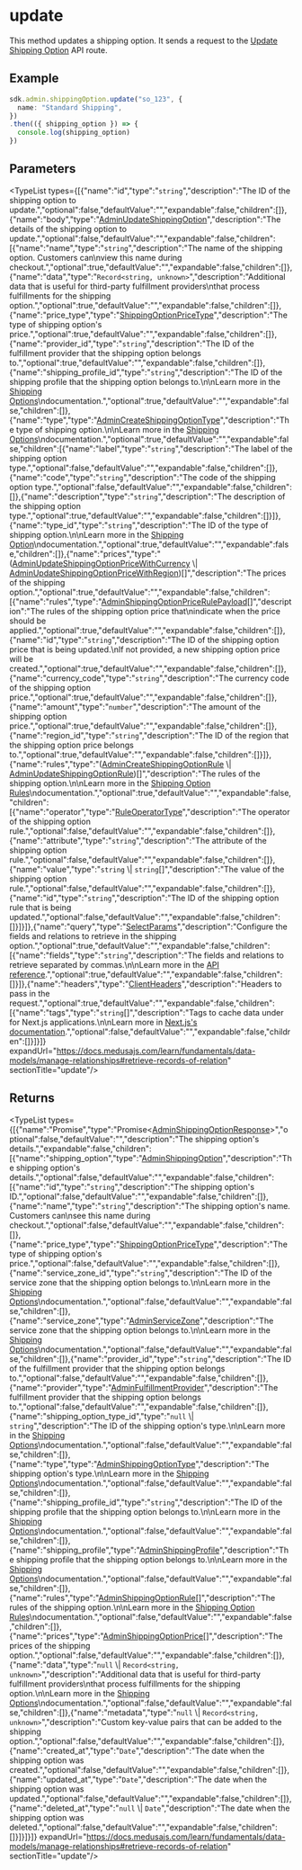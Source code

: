 
# update

This method updates a shipping option. It sends a request to the
[Update Shipping Option](https://docs.medusajs.com/api/admin#shipping-options\_postshippingoptionsid)
API route.

## Example

```ts
sdk.admin.shippingOption.update("so_123", {
  name: "Standard Shipping",
})
.then(({ shipping_option }) => {
  console.log(shipping_option)
})
```

## Parameters

<TypeList types={[{"name":"id","type":"`string`","description":"The ID of the shipping option to update.","optional":false,"defaultValue":"","expandable":false,"children":[]},{"name":"body","type":"[AdminUpdateShippingOption](../../../../../types/HttpTypes/interfaces/types.HttpTypes.AdminUpdateShippingOption/page.mdx)","description":"The details of the shipping option to update.","optional":false,"defaultValue":"","expandable":false,"children":[{"name":"name","type":"`string`","description":"The name of the shipping option. Customers can\nview this name during checkout.","optional":true,"defaultValue":"","expandable":false,"children":[]},{"name":"data","type":"`Record<string, unknown>`","description":"Additional data that is useful for third-party fulfillment providers\nthat process fulfillments for the shipping option.","optional":true,"defaultValue":"","expandable":false,"children":[]},{"name":"price_type","type":"[ShippingOptionPriceType](../../../../../fulfillment/types/fulfillment.ShippingOptionPriceType/page.mdx)","description":"The type of shipping option's price.","optional":true,"defaultValue":"","expandable":false,"children":[]},{"name":"provider_id","type":"`string`","description":"The ID of the fulfillment provider that the shipping option belongs to.","optional":true,"defaultValue":"","expandable":false,"children":[]},{"name":"shipping_profile_id","type":"`string`","description":"The ID of the shipping profile that the shipping option belongs to.\n\nLearn more in the [Shipping Options](https://docs.medusajs.com/resources/commerce-modules/fulfillment/shipping-option#shipping-profile-and-types)\ndocumentation.","optional":true,"defaultValue":"","expandable":false,"children":[]},{"name":"type","type":"[AdminCreateShippingOptionType](../../../../../types/HttpTypes/interfaces/types.HttpTypes.AdminCreateShippingOptionType/page.mdx)","description":"The type of shipping option.\n\nLearn more in the [Shipping Options](https://docs.medusajs.com/resources/commerce-modules/fulfillment/shipping-option#shipping-profile-and-types)\ndocumentation.","optional":true,"defaultValue":"","expandable":false,"children":[{"name":"label","type":"`string`","description":"The label of the shipping option type.","optional":false,"defaultValue":"","expandable":false,"children":[]},{"name":"code","type":"`string`","description":"The code of the shipping option type.","optional":false,"defaultValue":"","expandable":false,"children":[]},{"name":"description","type":"`string`","description":"The description of the shipping option type.","optional":true,"defaultValue":"","expandable":false,"children":[]}]},{"name":"type_id","type":"`string`","description":"The ID of the type of shipping option.\n\nLearn more in the [Shipping Option](https://docs.medusajs.com/resources/commerce-modules/fulfillment/shipping-option#shipping-profile-and-types)\ndocumentation.","optional":true,"defaultValue":"","expandable":false,"children":[]},{"name":"prices","type":"([AdminUpdateShippingOptionPriceWithCurrency](../../../../../types/HttpTypes/interfaces/types.HttpTypes.AdminUpdateShippingOptionPriceWithCurrency/page.mdx) \\| [AdminUpdateShippingOptionPriceWithRegion](../../../../../types/HttpTypes/interfaces/types.HttpTypes.AdminUpdateShippingOptionPriceWithRegion/page.mdx))[]","description":"The prices of the shipping option.","optional":true,"defaultValue":"","expandable":false,"children":[{"name":"rules","type":"[AdminShippingOptionPriceRulePayload](../../../../../types/interfaces/types.AdminShippingOptionPriceRulePayload/page.mdx)[]","description":"The rules of the shipping option price that\nindicate when the price should be applied.","optional":true,"defaultValue":"","expandable":false,"children":[]},{"name":"id","type":"`string`","description":"The ID of the shipping option price that is being updated.\nIf not provided, a new shipping option price will be created.","optional":true,"defaultValue":"","expandable":false,"children":[]},{"name":"currency_code","type":"`string`","description":"The currency code of the shipping option price.","optional":true,"defaultValue":"","expandable":false,"children":[]},{"name":"amount","type":"`number`","description":"The amount of the shipping option price.","optional":true,"defaultValue":"","expandable":false,"children":[]},{"name":"region_id","type":"`string`","description":"The ID of the region that the shipping option price belongs to.","optional":true,"defaultValue":"","expandable":false,"children":[]}]},{"name":"rules","type":"([AdminCreateShippingOptionRule](../../../../../types/HttpTypes/interfaces/types.HttpTypes.AdminCreateShippingOptionRule/page.mdx) \\| [AdminUpdateShippingOptionRule](../../../../../types/HttpTypes/interfaces/types.HttpTypes.AdminUpdateShippingOptionRule/page.mdx))[]","description":"The rules of the shipping option.\n\nLearn more in the [Shipping Option Rules](https://docs.medusajs.com/resources/commerce-modules/fulfillment/shipping-option#shipping-option-rules)\ndocumentation.","optional":true,"defaultValue":"","expandable":false,"children":[{"name":"operator","type":"[RuleOperatorType](../../../../../types/CommonTypes/types/types.CommonTypes.RuleOperatorType/page.mdx)","description":"The operator of the shipping option rule.","optional":false,"defaultValue":"","expandable":false,"children":[]},{"name":"attribute","type":"`string`","description":"The attribute of the shipping option rule.","optional":false,"defaultValue":"","expandable":false,"children":[]},{"name":"value","type":"`string` \\| `string`[]","description":"The value of the shipping option rule.","optional":false,"defaultValue":"","expandable":false,"children":[]},{"name":"id","type":"`string`","description":"The ID of the shipping option rule that is being updated.","optional":false,"defaultValue":"","expandable":false,"children":[]}]}]},{"name":"query","type":"[SelectParams](../../../../../types/HttpTypes/interfaces/types.HttpTypes.SelectParams/page.mdx)","description":"Configure the fields and relations to retrieve in the shipping option.","optional":true,"defaultValue":"","expandable":false,"children":[{"name":"fields","type":"`string`","description":"The fields and relations to retrieve separated by commas.\n\nLearn more in the [API reference](https://docs.medusajs.com/api/store#select-fields-and-relations).","optional":true,"defaultValue":"","expandable":false,"children":[]}]},{"name":"headers","type":"[ClientHeaders](../../../types/js_sdk.admin.ClientHeaders/page.mdx)","description":"Headers to pass in the request.","optional":true,"defaultValue":"","expandable":false,"children":[{"name":"tags","type":"`string`[]","description":"Tags to cache data under for Next.js applications.\n\nLearn more in [Next.js's documentation](https://nextjs.org/docs/app/building-your-application/caching#fetch-optionsnexttags-and-revalidatetag).","optional":false,"defaultValue":"","expandable":false,"children":[]}]}]} expandUrl="https://docs.medusajs.com/learn/fundamentals/data-models/manage-relationships#retrieve-records-of-relation" sectionTitle="update"/>

## Returns

<TypeList types={[{"name":"Promise","type":"Promise&#60;[AdminShippingOptionResponse](../../../../../types/HttpTypes/interfaces/types.HttpTypes.AdminShippingOptionResponse/page.mdx)&#62;","optional":false,"defaultValue":"","description":"The shipping option's details.","expandable":false,"children":[{"name":"shipping_option","type":"[AdminShippingOption](../../../../../types/HttpTypes/interfaces/types.HttpTypes.AdminShippingOption/page.mdx)","description":"The shipping option's details.","optional":false,"defaultValue":"","expandable":false,"children":[{"name":"id","type":"`string`","description":"The shipping option's ID.","optional":false,"defaultValue":"","expandable":false,"children":[]},{"name":"name","type":"`string`","description":"The shipping option's name. Customers can\nsee this name during checkout.","optional":false,"defaultValue":"","expandable":false,"children":[]},{"name":"price_type","type":"[ShippingOptionPriceType](../../../../../fulfillment/types/fulfillment.ShippingOptionPriceType/page.mdx)","description":"The type of shipping option's price.","optional":false,"defaultValue":"","expandable":false,"children":[]},{"name":"service_zone_id","type":"`string`","description":"The ID of the service zone that the shipping option belongs to.\n\nLearn more in the [Shipping Options](https://docs.medusajs.com/resources/commerce-modules/fulfillment/shipping-option#service-zone-restrictions)\ndocumentation.","optional":false,"defaultValue":"","expandable":false,"children":[]},{"name":"service_zone","type":"[AdminServiceZone](../../../../../types/HttpTypes/interfaces/types.HttpTypes.AdminServiceZone/page.mdx)","description":"The service zone that the shipping option belongs to.\n\nLearn more in the [Shipping Options](https://docs.medusajs.com/resources/commerce-modules/fulfillment/shipping-option#service-zone-restrictions)\ndocumentation.","optional":false,"defaultValue":"","expandable":false,"children":[]},{"name":"provider_id","type":"`string`","description":"The ID of the fulfillment provider that the shipping option belongs to.","optional":false,"defaultValue":"","expandable":false,"children":[]},{"name":"provider","type":"[AdminFulfillmentProvider](../../../../../types/HttpTypes/interfaces/types.HttpTypes.AdminFulfillmentProvider/page.mdx)","description":"The fulfillment provider that the shipping option belongs to.","optional":false,"defaultValue":"","expandable":false,"children":[]},{"name":"shipping_option_type_id","type":"`null` \\| `string`","description":"The ID of the shipping option's type.\n\nLearn more in the [Shipping Options](https://docs.medusajs.com/resources/commerce-modules/fulfillment/shipping-option#shipping-profile-and-types)\ndocumentation.","optional":false,"defaultValue":"","expandable":false,"children":[]},{"name":"type","type":"[AdminShippingOptionType](../../../../../types/HttpTypes/interfaces/types.HttpTypes.AdminShippingOptionType/page.mdx)","description":"The shipping option's type.\n\nLearn more in the [Shipping Options](https://docs.medusajs.com/resources/commerce-modules/fulfillment/shipping-option#shipping-profile-and-types)\ndocumentation.","optional":false,"defaultValue":"","expandable":false,"children":[]},{"name":"shipping_profile_id","type":"`string`","description":"The ID of the shipping profile that the shipping option belongs to.\n\nLearn more in the [Shipping Options](https://docs.medusajs.com/resources/commerce-modules/fulfillment/shipping-option#shipping-profile-and-types)\ndocumentation.","optional":false,"defaultValue":"","expandable":false,"children":[]},{"name":"shipping_profile","type":"[AdminShippingProfile](../../../../../types/HttpTypes/interfaces/types.HttpTypes.AdminShippingProfile/page.mdx)","description":"The shipping profile that the shipping option belongs to.\n\nLearn more in the [Shipping Options](https://docs.medusajs.com/resources/commerce-modules/fulfillment/shipping-option#shipping-profile-and-types)\ndocumentation.","optional":false,"defaultValue":"","expandable":false,"children":[]},{"name":"rules","type":"[AdminShippingOptionRule](../../../../../types/HttpTypes/interfaces/types.HttpTypes.AdminShippingOptionRule/page.mdx)[]","description":"The rules of the shipping option.\n\nLearn more in the [Shipping Option Rules](https://docs.medusajs.com/resources/commerce-modules/fulfillment/shipping-option#shipping-option-rules)\ndocumentation.","optional":false,"defaultValue":"","expandable":false,"children":[]},{"name":"prices","type":"[AdminShippingOptionPrice](../../../../../types/HttpTypes/interfaces/types.HttpTypes.AdminShippingOptionPrice/page.mdx)[]","description":"The prices of the shipping option.","optional":false,"defaultValue":"","expandable":false,"children":[]},{"name":"data","type":"`null` \\| `Record<string, unknown>`","description":"Additional data that is useful for third-party fulfillment providers\nthat process fulfillments for the shipping option.\n\nLearn more in the [Shipping Options](https://docs.medusajs.com/resources/commerce-modules/fulfillment/shipping-option#data-property)\ndocumentation.","optional":false,"defaultValue":"","expandable":false,"children":[]},{"name":"metadata","type":"`null` \\| `Record<string, unknown>`","description":"Custom key-value pairs that can be added to the shipping option.","optional":false,"defaultValue":"","expandable":false,"children":[]},{"name":"created_at","type":"`Date`","description":"The date when the shipping option was created.","optional":false,"defaultValue":"","expandable":false,"children":[]},{"name":"updated_at","type":"`Date`","description":"The date when the shipping option was updated.","optional":false,"defaultValue":"","expandable":false,"children":[]},{"name":"deleted_at","type":"`null` \\| `Date`","description":"The date when the shipping option was deleted.","optional":false,"defaultValue":"","expandable":false,"children":[]}]}]}]} expandUrl="https://docs.medusajs.com/learn/fundamentals/data-models/manage-relationships#retrieve-records-of-relation" sectionTitle="update"/>
